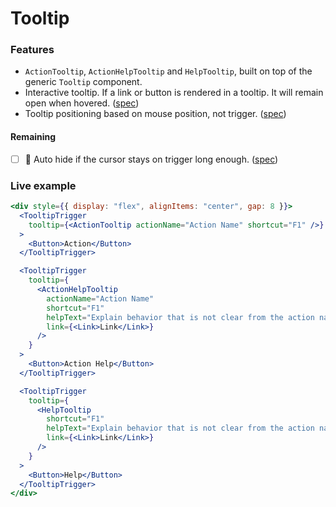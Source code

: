 ---
---

# Tooltip

### Features

- `ActionTooltip`, `ActionHelpTooltip` and `HelpTooltip`, built on top of the generic `Tooltip` component.
- Interactive tooltip. If a link or button is rendered in a tooltip. It will remain open when hovered. ([spec](https://jetbrains.github.io/ui/controls/tooltip/#20))
- Tooltip positioning based on mouse position, not trigger. ([spec](https://jetbrains.github.io/ui/controls/tooltip/#21))

#### Remaining

- [ ] 🚧 Auto hide if the cursor stays on trigger long enough. ([spec](https://jetbrains.github.io/ui/controls/tooltip/#19))

### Live example

```jsx live themed
<div style={{ display: "flex", alignItems: "center", gap: 8 }}>
  <TooltipTrigger
    tooltip={<ActionTooltip actionName="Action Name" shortcut="F1" />}
  >
    <Button>Action</Button>
  </TooltipTrigger>

  <TooltipTrigger
    tooltip={
      <ActionHelpTooltip
        actionName="Action Name"
        shortcut="F1"
        helpText="Explain behavior that is not clear from the action name."
        link={<Link>Link</Link>}
      />
    }
  >
    <Button>Action Help</Button>
  </TooltipTrigger>

  <TooltipTrigger
    tooltip={
      <HelpTooltip
        shortcut="F1"
        helpText="Explain behavior that is not clear from the action name."
        link={<Link>Link</Link>}
      />
    }
  >
    <Button>Help</Button>
  </TooltipTrigger>
</div>
```
